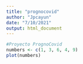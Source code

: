 ```yaml
---
title: "prognocovid"
author: "Jpcayun"
date: "7/10/2021"
output: html_document
---
```




```r

#Proyecto PrognoCovid
numbers <- c(1, 3, 6, 4, 9)
plot(numbers)

```


